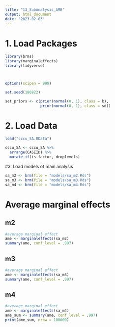 ```yaml
---
title: "13_SubAnalysis_AME"
output: html_document
date: "2023-02-03"
---
```


# 1. Load Packages
```r
library(brms)
library(marginaleffects)
library(tidyverse)



options(scipen = 999)

set.seed(180822)

set_priors <- c(prior(normal(0, 1), class = b),
                prior(normal(0, 1), class = sd))
```

# 2. Load Data
```r
load("cccu_SA.RData")

cccu_SA <- cccu_SA %>%
  arrange(CASEID) %>%
  mutate_if(is.factor, droplevels)
```


#3. Load models of main analysis
```r
sa_m2 <- brm(file = "models/sa_m2.Rds")
sa_m3 <- brm(file = "models/sa_m3.Rds")
sa_m4 <- brm(file = "models/sa_m4.Rds")
```

# Average marginal effects

## m2
```r
#average marginal effect
ame <- marginaleffects(sa_m2)
summary(ame, conf_level = .997)
```

## m3
```r
#average marginal effect
ame <- marginaleffects(sa_m3)
summary(ame, conf_level = .997)
```

## m4
```r
#average marginal effect
ame <- marginaleffects(sa_m4)
ame_sum <- summary(ame, conf_level = .997)
print(ame_sum, nrow = 100000)
```


